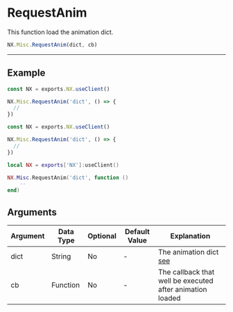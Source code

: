
# RequestAnim

This function load the animation dict.

```typescript
NX.Misc.RequestAnim(dict, cb)
```

---

## Example

<Tabs>
<TabItem value="ts" label="TypeScript">

```typescript
const NX = exports.NX.useClient()

NX.Misc.RequestAnim('dict', () => {
  //
})
```

</TabItem>
<TabItem value="js" label="JavaScript">

```js
const NX = exports.NX.useClient()

NX.Misc.RequestAnim('dict', () => {
  //
})
```

</TabItem>
<TabItem value="lua" label="Lua">

```lua
local NX = exports['NX']:useClient()

NX.Misc.RequestAnim('dict', function ()
    --
end)
```

</TabItem>
</Tabs>

## Arguments

| Argument | Data Type | Optional | Default Value | Explanation                                                             |
| -------- | --------- | -------- | ------------- | ----------------------------------------------------------------------- |
| dict     | String    | No       | -             | The animation dict [see](https://alexguirre.github.io/animations-list/) |
| cb       | Function  | No       | -             | The callback that well be executed after animation loaded               |
